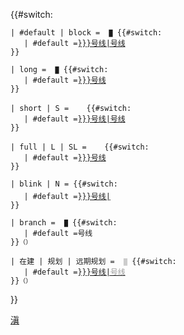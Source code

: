 <includeonly>{{#switch:{{{2|}}}

 | #default | block = &#32;<small><span style="color:{{昆明地铁颜色|{{{1}}}|s}}">█</span></small>&#32;{{#switch:{{{1}}}
    | #default =[[昆明地铁{{{1|}}}号线|{{{1|}}}号线]]
 }}

 | long = &#32;<small><span style="color:{{昆明地铁颜色|{{{1}}}|s}}">█</span></small>&#32;{{#switch:{{{1}}}
    | #default =[[昆明地铁{{{1|}}}号线]]
 }}

 | short | S = &#32;<span style="white-space: nowrap; border-left: 0.5em solid {{昆明地铁颜色|{{{1}}}|s}}; padding-left: 0.5em;"></span>&#32;{{#switch:{{{1}}}
    | #default =[[昆明地铁{{{1|}}}号线|{{{1|}}}号线]]
 }}

 | full | L | SL = &#32;<span style="white-space: nowrap; border-left: 0.5em solid {{昆明地铁颜色|{{{1}}}|s}}; padding-left: 0.5em;"></span>&#32;{{#switch:{{{1}}}
    | #default =[[昆明地铁{{{1|}}}号线]]
 }}

 | blink | N = {{#switch:{{{1}}}
    | #default =[[昆明地铁{{{1|}}}号线|<span style="display: inline-block; height: 1.2em; width: 1.5em; line-height: 1.25em; font-family: sans-serif; font-size: 100%; text-align: center; color:#ffffff; border-radius: 2px; background-color: {{昆明地铁颜色|{{{1}}}|s}}">{{{1|}}}</span>]]
 }}

 | branch = &#32;<small><span style="color:{{昆明地铁颜色|{{{1}}}|s}}">█</span></small>&#32;{{#switch:{{{1}}}
    | #default ={{{1|}}}号线
 }}<small>（{{{3}}}）</small>

 | 在建 | 规划 | 远期规划 = &#32;<small><span style="color:#ccc">█</span></small>&#32;{{#switch:{{{1}}}
    | #default =[[昆明地铁{{{1|}}}号线|<span style="color:#999">{{{1|}}}号线</span>]]
 }}<small>（{{{2|}}}）</small>

}}</includeonly><noinclude>
{{documentation}}
[[Category:路线标志模板|滇]]
</noinclude>